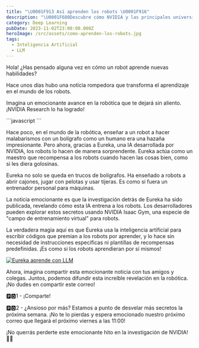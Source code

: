```yaml
---
title: "\U0001F913 Así aprenden los robots \U0001F916"
description: "\U0001F680Descubre cómo NVIDIA y las principales universidades están transformando el mundo del aprendizaje de máquinas \U0001F916. ¡Sumérgete en el emocionante futuro de la IA! \U0001F31FHaz clic para explorar más y desvelar los secretos de esta revolución tecnológica.\U0001F4A1 ¡No te lo pierdas!"
category: Deep Learning
pubDate: 2023-11-02T23:00:00.000Z
heroImage: /src/assets/como-aprenden-los-robots.jpg
tags:
  - Inteligencia Artificial
  - LLM
---
```


Hola! ¿Has pensado alguna vez en cómo un robot aprende nuevas habilidades?

Hace unos días hubo una noticia rompedora que transforma el aprendizaje en el mundo de los robots.

Imagina un emocionante avance en la robótica que te dejará sin aliento. ¡NVIDIA Research lo ha logrado!

<div class="blur-lg">
  ```javascript
  ```

  Hace poco, en el mundo de la robótica, enseñar a un robot a hacer malabarismos con un bolígrafo como un humano era una hazaña impresionante. Pero ahora, gracias a Eureka, una IA desarrollada por NVIDIA, los robots lo hacen de manera sorprendente. Eureka actúa como un maestro que recompensa a los robots cuando hacen las cosas bien, como si les diera golosinas.

  Eureka no solo se queda en trucos de bolígrafos. Ha enseñado a robots a abrir cajones, jugar con pelotas y usar tijeras. Es como si fuera un entrenador personal para máquinas.

  La noticia emocionante es que la investigación detrás de Eureka ha sido publicada, revelando cómo esta IA entrena a los robots. Los desarrolladores pueden explorar estos secretos usando NVIDIA Isaac Gym, una especie de "campo de entrenamiento virtual" para robots.

  La verdadera magia aquí es que Eureka usa la inteligencia artificial para escribir códigos que premian a los robots por aprender, y lo hace sin necesidad de instrucciones específicas ni plantillas de recompensas predefinidas. ¡Es como si los robots aprendieran por sí mismos!
</div>

[![Eureka aprende con LLM](http://img.youtube.com/vi/YOUTUBE_VIDEO_ID_HERE/0.jpg)](https://www.youtube.com/watch?v=sDFAWnrCqKc\&t=6s "Eureka! Dextreza extrema de Robot con LLMs")

Ahora, imagina compartir esta emocionante noticia con tus amigos y colegas. Juntos, podemos difundir esta increíble revelación en la robótica. ¡No dudes en compartir este correo!

🅿🅳1 - ¡Comparte!

🅿🅳2 - ¿Ansioso por más? Estamos a punto de desvelar más secretos la próxima semana. ¡No te lo pierdas y espera emocionado nuestro próximo correo que llegará el próximo viernes a las 11:00!

¡No querrás perderte este emocionante hito en la investigación de NVIDIA! 🤖✨
